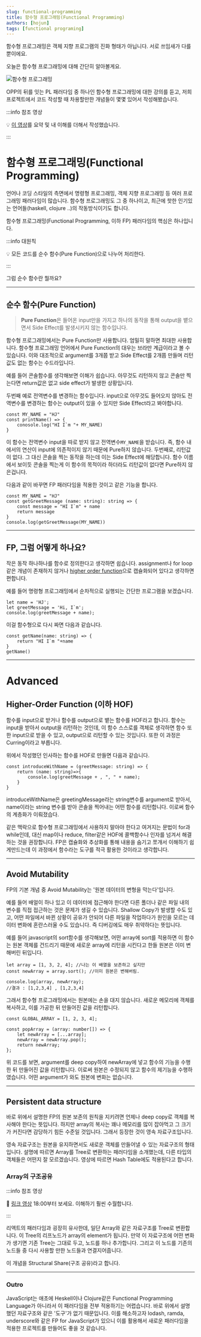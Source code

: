 ```yaml
---
slug: functional-programming
title: 함수형 프로그래밍(Functional Programming)
authors: [hojun]
tags: [functional programing]
---
```


함수형 프로그래밍은 객체 지향 프로그램의 진화 형태가 아닙니다. 서로 쓰임새가 다를 뿐이에요.

오늘은 함수형 프로그래밍에 대해 간단히 알아볼게요.

![함수형 프로그래밍](https://lnwblzacktgzeiihvxtu.supabase.co/storage/v1/object/public/contents/prod/1.png-586429)

OPP의 뒤를 잇는 PL 패러다임 중 하나인 함수형 프로그래밍에 대한 강의를 듣고, 저희 프로젝트에서 코드 작성할 때 차용할만한 개념들이 몇몇 있어서 작성해봤습니다.

:::info 참조 영상

💡 [이 영상](https://www.youtube.com/watch?v=e-5obm1G_FY&t=405s)를 요약 및 내 이해를 더해서 작성했습니다.

:::

# 함수형 프로그래밍(Functional Programming)

언어나 코딩 스타일의 측면에서 명령형 프로그래밍, 객체 지향 프로그래밍 등 여러 프로그래밍 패러다임이 많습니다. 함수형 프로그래밍도 그 중 하나이고, 최근에 핫한 인기있는 언어들(haskell, clojure ..)의 작동방식이기도 합니다.

함수형 프로그래밍(Functional Programming, 이하 FP) 패러다임의 핵심은 하나입니다.

:::info 대원칙

💡 모든 코드를 순수 함수(Pure Function)으로 나누어 처리한다.

:::

그럼 순수 함수란 뭘까요?

---

## 순수 함수(Pure Function)

> **Pure Function**은 들어온 input만을 가지고 하나의 동작을 통해 output을 뱉으면서 Side Effect를 발생시키지 않는 함수입니다.

함수형 프로그래밍에서는 Pure Function만 사용합니다. 엄밀히 말하면 최대한 사용합니다. 함수형 프로그래밍 언어에서 Pure Function의 대우는 브라만 계급이라고 볼 수 있습니다. 이와 대조적으로 argument를 3개쯤 받고 Side Effect를 2개쯤 만들며 리턴값도 없는 함수는 수드라입니다.

예를 들어 콘솔함수를 생각해보면 이해가 쉽습니다. 아무것도 리턴하지 않고 콘솔만 찍는다면 return값은 없고 side effect가 발생한 상황입니다.

두번째 예로 전역변수를 변경하는 함수입니다. input으로 아무것도 들어오지 않아도 전역변수를 변경하는 함수는 output이 있을 수 있지만 Side Effect라고 봐야합니다.

```tsx
const MY_NAME = "HJ"
const printName() => {
	conosole.log("HI I`m "+ MY_NAME)
}
```

이 함수는 전역변수 input을 따로 받지 않고 전역변수`MY_NAME`을 받습니다. 즉, 함수 내에서의 연산이 input에 의존적이지 않기 때문에 Pure하지 않습니다. 두번째로, 리턴값이 없다. 그 대신 콘솔을 찍는 동작을 하는데 이는 Side Effect에 해당합니다. 함수 이름에서 보이듯 콘솔을 찍는게 이 함수의 목적이라 하더라도 리턴값이 없다면 Pure하지 않은겁니다.

다음과 같이 바꾸면 FP 패러다임을 적용한 것이고 같은 기능을 합니다.

```tsx
const MY_NAME = "HJ"
const getGreetMessage (name: string): string => {
	const message = "HI I`m" + name
	return message
}
console.log(getGreetMessage(MY_NAME))
```

---

## FP, 그럼 어떻게 하나요?

작은 동작 하나하나를 함수로 정의한다고 생각하면 쉽습니다. assignment나 for loop같은 개념이 존재하지 않거나 [higher order function](https://www.notion.so/Functional-Programming-d3b88ada77144589b1e63350ad82f149)으로 캡슐화되어 있다고 생각하면 편합니다.

예를 들어 명령형 프로그래밍에서 순차적으로 실행되는 간단한 프로그램을 보겠습니다.

```tsx
let name = 'HJ';
let greetMessage = 'Hi, I`m';
console.log(greetMessage + name);
```

이걸 함수형으로 다시 짜면 다음과 같습니다.

```tsx
const getName(name: string) => {
	return "HI I`m "+name
}
getName()
```

---

# Advanced

## Higher-Order Function (이하 HOF)

함수를 input으로 받거나 함수를 output으로 뱉는 함수를 HOF라고 합니다. 함수는 input을 받아서 output을 리턴하는 것인데, 이 함수 스스로를 객체로 생각하면 함수 또한 input으로 받을 수 있고, output으로 리턴할 수 있는 것입니다. 또한 이 과정은 Curring이라고 부릅니다.

위에서 작성했던 인사하는 함수를 HOF로 만들면 다음과 같습니다.

```tsx
const introduceWithName = (greetMessage: string) => {
    return (name: string)=>{
        console.log(greetMessage + , ", " + name);
    }
}
```

introduceWithName은 greetingMessage라는 string변수를 argument로 받아서, name이라는 string 변수를 받아 콘솔을 찍어내는 어떤 함수를 리턴합니다. 이로써 함수의 계층화가 이뤄졌습다.

같은 맥락으로 함수형 프로그래밍에서 사용하지 말아야 한다고 여겨지는 문법이 for과 while인데, 대신 map이나 reduce, filter같은 HOF에 콜백함수나 인자를 넘겨서 해결하는 것을 권장합니다. FP은 캡슐화와 추상화를 통해 내용을 숨기고 쪼개서 이해하기 쉽게만드는데 이 과정에서 함수라는 도구를 적극 활용한 것이라고 생각합니다.

---

## Avoid Mutability

FP의 기본 개념 중 Avoid Mutability는 '원본 데이터의 변형을 막는다'입니다.

예를 들어 배얼이 하나 있고 이 데이터에 접근해야 한다면 다른 폴더나 같은 파일 내의 변수를 직접 접근하는 것은 문제가 생길 수 있습니다. Shallow Copy가 발생할 수도 있고, 어떤 파일에서 바뀐 상황이 공유가 안되어 다른 파일을 작업하다가 원인을 모르는 데이터 변화에 혼란스러울 수도 있습니다. 즉 디버깅에도 매우 취약하다는 뜻입니다.

예를 들어 javascript의 sort함수를 생각해보면, 어떤 array에 sort를 적용하면 이 함수는 원본 객체를 건드리기 때문에 새로운 array에 리턴을 시킨다고 한들 원본은 이미 변해버린 뒤입니다.

```tsx
let array = [1, 3, 2, 4]; //나는 이 배열을 보존하고 싶지만
const newArray = array.sort(); //이미 원본은 변해버림.

console.log(array, newArray);
//결과 : [1,2,3,4] , [1,2,3,4]
```

그래서 함수형 프로그래밍에서는 원본에는 손을 대지 않습니다. 새로운 메모리에 객체를 복사하고, 이를 가공한 뒤 만들어진 값을 리턴합니다.

```tsx
const GLOBAL_ARRAY = [1, 2, 3, 4];

const popArray = (array: number[]) => {
	let newArray = [...array];
	newArray = newArray.pop();
	return newArray;
};
```

위 코드를 보면, argument를 deep copy하여 newArray에 넣고 함수의 기능을 수행한 뒤 만들어진 값을 리턴합니다. 이로써 원본은 수정되지 않고 함수의 제기능을 수행하였습니다. 어떤 argument가 와도 원본에 변화는 없습니다.

---

## Persistent data structure

바로 위에서 설명한 FP의 원본 보존의 원칙을 지키려면 언제나 deep copy로 객체를 복사해야 한다는 뜻입니다. 하지만 array의 복사는 꽤나 메모리를 많이 잡아먹고 그 크기가 커진다면 감당하기 힘든 수준일 것입니다. 그래서 등장한 것이 영속 자료구조입니다.

영속 자료구조는 원본을 유지하면서도 새로운 객체를 만들어낼 수 있는 자료구조의 형태입니다. 설명에 따르면 Array를 Tree로 변환하는 패러다임을 소개했는데, 다른 타입의 객체들은 어떤지 잘 모르겠습니다. 영상에 따르면 Hash Table에도 적용된다고 합니다.

### Array의 구조공유

:::info 참조 영상

🧹 [링크 영상](https://www.youtube.com/watch?v=e-5obm1G_FY&t=405s) 18:00부터 보세요. 이해하기 훨씬 수월합니다.

:::

리액트의 패러다임과 굉장히 유사한데, 일단 Array와 같은 자료구조를 Tree로 변환합니다. 이 Tree의 리프노드가 array의 element가 됩니다. 만약 이 자료구조에 어떤 변화가 생기면 기존 Tree는 그대로 두고, 노드를 하나 추가합니다. 그리고 이 노드를 기존의 노드들 중 다시 사용할 만한 노드들과 연결지어줍니다.

이 개념을 Structural Share(구조 공유)라고 합니다.

---

### Outro

JavaScript는 애초에 Heskell이나 Clojure같은 Functional Programming Language가 아니라서 이 패러다임을 전부 적용하기는 어렵습니다. 바로 위에서 설명했던 자료구조와 같은 '도구'가 없기 때문입니다. 이를 해소하고자 lodash, ramda, underscore와 같은 FP for JavaScript가 있으니 이를 활용해서 새로운 패러다임을 적용한 프로젝트를 만들어도 좋을 것 같습니다.
